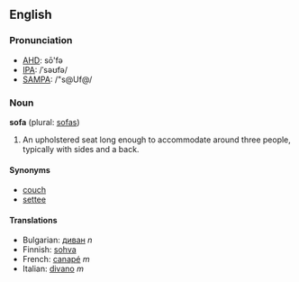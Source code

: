 ==English==
===Pronunciation===
*[[w:AHD|AHD]]: sō'fə
*[[w:IPA|IPA]]: /ˈsəʊfə/
*[[w:SAMPA|SAMPA]]: /"s@Uf@/

===Noun===
'''sofa''' (plural: [[sofas]])

# An upholstered seat long enough to accommodate around three people, typically with sides and a back.

====Synonyms====
*[[couch]]
*[[settee]]

====Translations====
*Bulgarian: [[диван]] ''n''
*Finnish: [[sohva]]
*French: [[canapé]] ''m''
*Italian: [[divano]] ''m''
